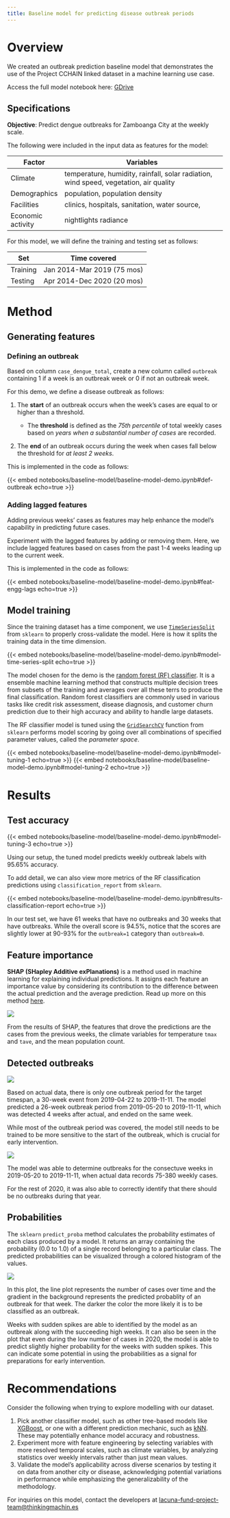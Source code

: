 ```yaml
---
title: Baseline model for predicting disease outbreak periods
---
```


# Overview

We created an outbreak prediction baseline model that demonstrates the use of the Project CCHAIN linked dataset in a machine learning use case.

:::{.callout-warning icon=false appearance="simple"}
Access the full model notebook here: [GDrive](https://drive.google.com/file/d/1m9bqZDkl4FdrwXjmYJCLEJQ8re4lnTIp/view?usp=drive_link)
:::

## Specifications 
**Objective**: Predict dengue outbreaks for Zamboanga City at the weekly scale. 

The following were included in the input data as features for the model: 

| Factor            | Variables                                                                              |
|-------------------|----------------------------------------------------------------------------------------|
| Climate           | temperature, humidity, rainfall, solar radiation, wind speed, vegetation, air quality  |
| Demographics      | population, population density                                                         |
| Facilities        | clinics, hospitals, sanitation, water source,                                          |
| Economic activity | nightlights radiance                                                                     | 

For this model, we will define the training and testing set as follows:

|Set                 |  Time covered                   |
|--------------------|---------------------------------|
| Training           | Jan 2014-Mar 2019 (75 mos)      |
| Testing            | Apr 2014-Dec 2020 (20 mos)      |



# Method
## Generating features 
### Defining an outbreak

Based on column `case_dengue_total`, create a new column called `outbreak` containing  1 if a week is an outbreak week or 0 if not an outbreak week.

For this demo, we define a disease outbreak as follows:

1. The **start** of an outbreak occurs when the week's cases are equal to or higher than a threshold.

    - The **threshold** is defined as the *75th percentile* of total weekly cases based on *years when a substantial number of cases* are recorded.

2. The **end** of an outbreak occurs during the week when cases fall below the threshold for *at least 2 weeks*.

This is implemented in the code as follows:

{{< embed notebooks/baseline-model/baseline-model-demo.ipynb#def-outbreak echo=true >}}

### Adding lagged features

Adding previous weeks' cases as features may help enhance the model's capability in predicting future cases.

Experiment with the lagged features by adding or removing them. Here, we include lagged features based on cases from the past 1-4 weeks leading up to the current week.

This is implemented in the code as follows:

{{< embed notebooks/baseline-model/baseline-model-demo.ipynb#feat-engg-lags echo=true >}}

## Model training

Since the training dataset has a time component, we use [`TimeSeriesSplit`](https://scikit-learn.org/stable/modules/generated/sklearn.model_selection.TimeSeriesSplit.html) from `sklearn` to properly cross-validate the model. Here is how it splits the training data in the time dimension.

{{< embed notebooks/baseline-model/baseline-model-demo.ipynb#model-time-series-split echo=true >}}


The model chosen for the demo is the [random forest (RF) classifier](https://scikit-learn.org/stable/modules/generated/sklearn.ensemble.RandomForestClassifier.html).  It is a ensemble machine learning method that constructs multiple decision trees  from subsets of the training and averages over all these terrs to produce the final classification. Random forest classifiers are commonly used in various tasks like credit risk assessment, disease diagnosis, and customer churn prediction due to their high accuracy and ability to handle large datasets.

The RF classifier model is tuned using the [`GridSearchCV`](https://scikit-learn.org/stable/modules/generated/sklearn.model_selection.GridSearchCV.html) function from `sklearn` performs model scoring by going over all combinations of specified parameter values, called the *parameter space*.

{{< embed notebooks/baseline-model/baseline-model-demo.ipynb#model-tuning-1 echo=true >}}
{{< embed notebooks/baseline-model/baseline-model-demo.ipynb#model-tuning-2 echo=true >}}

# Results

## Test accuracy

{{< embed notebooks/baseline-model/baseline-model-demo.ipynb#model-tuning-3 echo=true >}}

Using our setup, the tuned model predicts weekly outbreak labels with 95.65% accuracy. 

To add detail, we can also view more metrics of the RF classification predictions using `classification_report` from `sklearn`. 

{{< embed notebooks/baseline-model/baseline-model-demo.ipynb#results-classification-report echo=true >}}


In our test set, we have 61 weeks that have no outbreaks and 30 weeks that have outbreaks. While the overall score is 94.5%, notice that the scores are slightly lower at 90-93% for the `outbreak=1` category than `outbreak=0`.

## Feature importance

**SHAP (SHapley Additive exPlanations)** is a method used in machine learning for explaining individual predictions. It assigns each feature an importance value by considering its contribution to the difference between the actual prediction and the average prediction. Read up more on this method [here](https://shapash.readthedocs.io/en/latest/autodocs/shapash.explainer.html).

![](docs/assets/dengue_outbreak_feature_importance.png)

From the results of SHAP, the features that drove the predictions are the cases from the previous weeks, the climate variables for temperature `tmax` and `tave`, and the mean population count.

## Detected outbreaks

![](assets/dengue_outbreak_periods_sample_result.png)

Based on actual data, there is only one outbreak period for the target timespan, a 30-week event from 2019-04-22 to 2019-11-11. The model predicted a 26-week outbreak period from 2019-05-20	to 2019-11-11, which was detected 4 weeks after actual, and ended on the same week.

While most of the outbreak period was covered, the model still needs to be trained to be more sensitive to the start of the outbreak, which is crucial for early intervention.

![](assets/dengue_outbreak_num_cases_sample_result.png)

The model was able to determine outbreaks for the consectuve weeks in 2019-05-20 to 2019-11-11, when actual data records  75-380 weekly cases.

For the rest of 2020, it was also able to correctly identify that there should be no outbreaks during that year.


## Probabilities

The `sklearn` `predict_proba` method calculates the probability estimates of each class produced by a model. It returns an array containing the probability (0.0 to 1.0) of a single record belonging to a particular class. The predicted probabilities can be visualized through a colored histogram of the values.

![](assets/dengue_outbreak_periods_probability_sample_result.png)

In this plot, the line plot represents the number of cases over time and the gradient in the background represents the predicted probablity of an outbreak for that week. The darker the color the more likely it is to be classified as an outbreak.

Weeks with sudden spikes are able to identified by the model as an outbreak along with the succeeding high weeks. It can also be seen in the plot that even during the low number of cases in 2020, the model is able to predict slightly higher probability for the weeks with sudden spikes. This can indicate some potential in using the probabilities as a signal for preparations for early intervention.

# Recommendations

Consider the following when trying to explore modelling with our dataset.

1.  Pick another classifier model, such as other tree-based models like [XGBoost](https://xgboost.readthedocs.io/en/stable/tutorials/model.html), or one with a different prediction mechanic, such as [kNN](https://www.analyticsvidhya.com/blog/2018/03/introduction-k-neighbours-algorithm-clustering/). These may potentially enhance model accuracy and robustness.
2. Experiment more with feature engineering by selecting variables with more resolved temporal scales, such as climate variables, by analyzing statistics over weekly intervals rather than just mean values.
3. Validate the model's applicability across diverse scenarios by testing it on data from another city or disease, acknowledging potential variations in performance while emphasizing the generalizability of the methodology.

For inquiries on this model, contact the developers at [lacuna-fund-project-team@thinkingmachin.es](lacuna-fund-project-team@thinkingmachin.es)

